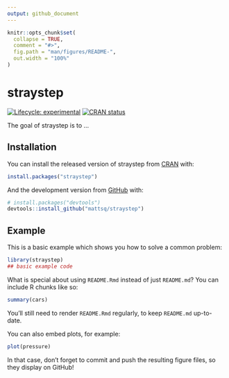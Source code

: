 ```yaml
---
output: github_document
---
```


<!-- README.md is generated from README.Rmd. Please edit that file -->

```r
knitr::opts_chunk$set(
  collapse = TRUE,
  comment = "#>",
  fig.path = "man/figures/README-",
  out.width = "100%"
)
```

# straystep

<!-- badges: start -->
[![Lifecycle: experimental](https://img.shields.io/badge/lifecycle-experimental-orange.svg)](https://www.tidyverse.org/lifecycle/#experimental)
[![CRAN status](https://www.r-pkg.org/badges/version/straystep)](https://CRAN.R-project.org/package=straystep)
<!-- badges: end -->

The goal of straystep is to ...

## Installation

You can install the released version of straystep from [CRAN](https://CRAN.R-project.org) with:

``` r
install.packages("straystep")
```

And the development version from [GitHub](https://github.com/) with:

``` r
# install.packages("devtools")
devtools::install_github("mattsq/straystep")
```
## Example

This is a basic example which shows you how to solve a common problem:

```r
library(straystep)
## basic example code
```

What is special about using `README.Rmd` instead of just `README.md`? You can include R chunks like so:

```r
summary(cars)
```

You'll still need to render `README.Rmd` regularly, to keep `README.md` up-to-date.

You can also embed plots, for example:

```r
plot(pressure)
```

In that case, don't forget to commit and push the resulting figure files, so they display on GitHub!
